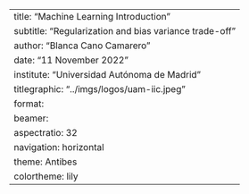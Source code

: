 ---
title: "Machine Learning Introduction"
subtitle: "Regularization and bias variance trade-off"
author: "Blanca Cano Camarero"
date: "11 November 2022"
institute: "Universidad Autónoma de Madrid"
titlegraphic: "../imgs/logos/uam-iic.jpeg"
format: 
  beamer: 
    aspectratio: 32
    navigation: horizontal
    theme: Antibes
    colortheme: lily
---